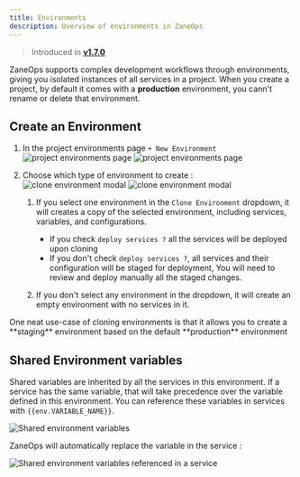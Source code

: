 ```yaml
---
title: Environments
description: Overview of environments in ZaneOps
---
```





> Introduced in [**v1.7.0**](/changelog/v17)

ZaneOps supports complex development workflows through environments, giving you isolated instances of all services in a project.
When you create a project, by default it comes with a **production** environment, you cann't rename or delete that environment.

## Create an Environment

<Steps>

1. In the project environments page `+ New Environment` 
    <img className="block dark:hidden" src="/images/project-environments-light.png" alt="project environments page" />
    <img className="!hidden dark:!block" src="/images/project-environments-dark.png" alt="project environments page" />


2. Choose which type of environment to create :
    <img className="block dark:hidden" src="/images/project-clone-environment-light.png" alt="clone environment modal" />
    <img className="!hidden dark:!block" src="/images/project-clone-environment-dark.png" alt="clone environment modal" />

    1. If you select one environment in the `Clone Environment` dropdown, it will creates a copy of the selected environment, including services, variables, and configurations.
        - If you check  `deploy services ?` all the services will be deployed upon cloning
        - If you don't check  `deploy services ?`, all services and their configuration will be staged for deployment, You will need to review and deploy manually all the staged changes.

    2. If you don't select any environment in the dropdown, it will create an empty environment with no services in it. 
</Steps>



<Aside type="tip" title='Use case for cloning'>
One neat use-case of cloning environments is that it allows you to create a **staging** environment based on the default **production** environment
</Aside>


## Shared Environment variables

Shared variables are inherited by all the services in this environment. 
If a service has the same variable, that will take precedence over the variable defined in this environment.
You can reference these variables in services with `{{env.VARIABLE_NAME}}`.

![Shared environment variables](/images/env-shared-variables.png)

ZaneOps will automatically replace the variable in the service :

![Shared environment variables referenced in a service](/images/env-shared-variables-referenced.png)